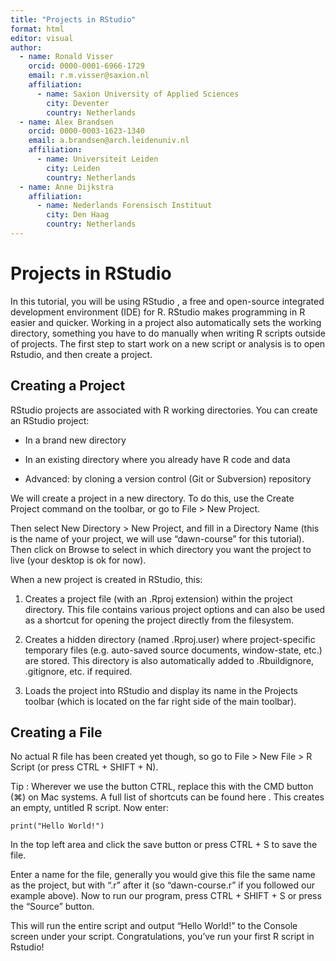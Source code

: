 ```yaml
---
title: "Projects in RStudio"
format: html
editor: visual
author:
  - name: Ronald Visser
    orcid: 0000-0001-6966-1729
    email: r.m.visser@saxion.nl
    affiliation: 
      - name: Saxion University of Applied Sciences
        city: Deventer
        country: Netherlands
  - name: Alex Brandsen
    orcid: 0000-0003-1623-1340
    email: a.brandsen@arch.leidenuniv.nl
    affiliation: 
      - name: Universiteit Leiden
        city: Leiden
        country: Netherlands
  - name: Anne Dijkstra
    affiliation: 
      - name: Nederlands Forensisch Instituut
        city: Den Haag
        country: Netherlands
---
```


# Projects in RStudio

In this tutorial, you will be using RStudio , a free and open-source integrated development environment (IDE) for R. RStudio makes programming in R easier and quicker. Working in a project also automatically sets the working directory, something you have to do manually when writing R scripts outside of projects. The first step to start work on a new script or analysis is to open Rstudio, and then create a project.

## Creating a Project

RStudio projects are associated with R working directories. You can create an RStudio project:

-   In a brand new directory

-   In an existing directory where you already have R code and data

-   Advanced: by cloning a version control (Git or Subversion) repository

We will create a project in a new directory. To do this, use the Create Project command on the toolbar, or go to File \> New Project.

Then select New Directory \> New Project, and fill in a Directory Name (this is the name of your project, we will use "dawn-course" for this tutorial). Then click on Browse to select in which directory you want the project to live (your desktop is ok for now).

When a new project is created in RStudio, this:

1.  Creates a project file (with an .Rproj extension) within the project directory. This file contains various project options and can also be used as a shortcut for opening the project directly from the filesystem.

2.  Creates a hidden directory (named .Rproj.user) where project-specific temporary files (e.g. auto-saved source documents, window-state, etc.) are stored. This directory is also automatically added to .Rbuildignore, .gitignore, etc. if required.

3.  Loads the project into RStudio and display its name in the Projects toolbar (which is located on the far right side of the main toolbar).

## Creating a File

No actual R file has been created yet though, so go to File \> New File \> R Script (or press CTRL + SHIFT + N).

Tip : Wherever we use the button CTRL, replace this with the CMD button (⌘) on Mac systems. A full list of shortcuts can be found here . This creates an empty, untitled R script. Now enter:

`print("Hello World!")`

In the top left area and click the save button or press CTRL + S to save the file.

Enter a name for the file, generally you would give this file the same name as the project, but with ".r" after it (so "dawn-course.r" if you followed our example above). Now to run our program, press CTRL + SHIFT + S or press the "Source" button.

This will run the entire script and output "Hello World!" to the Console screen under your script. Congratulations, you've run your first R script in Rstudio!
